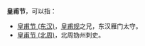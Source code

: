 '''皇甫节'''，可以指：
*[[皇甫节_(东汉)|皇甫节 (东汉)]]，[[皇甫规|皇甫规]]之兄，东汉雁门太守。
*[[皇甫节_(北周)|皇甫节 (北周)]]，北周妫州刺史。

{{disambig|Cat=三字皇甫姓人名消歧义}}